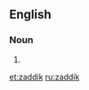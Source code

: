 {{also|Zaddik}}
==English==

===Noun===
{{en-noun|s|zaddikim}}

# {{alternative spelling of|tzaddik|lang=en}}

[[et:zaddik]]
[[ru:zaddik]]